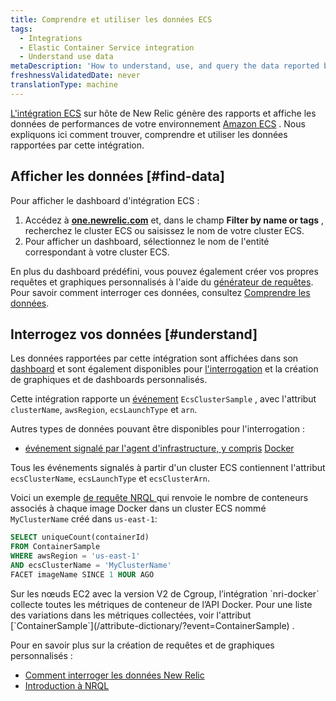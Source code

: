 ```yaml
---
title: Comprendre et utiliser les données ECS
tags:
  - Integrations
  - Elastic Container Service integration
  - Understand use data
metaDescription: 'How to understand, use, and query the data reported by New Relic''s Amazon ECS on-host integration.'
freshnessValidatedDate: never
translationType: machine
---
```


[L&apos;intégration ECS](/docs/introduction-amazon-ecs-integration) sur hôte de New Relic génère des rapports et affiche les données de performances de votre environnement [Amazon ECS](https://docs.aws.amazon.com/ecs/index.html) . Nous expliquons ici comment trouver, comprendre et utiliser les données rapportées par cette intégration.

## Afficher les données [#find-data]

Pour afficher le dashboard d&apos;intégration ECS :

1. Accédez à <DNT>**[one.newrelic.com](https://one.newrelic.com/all-capabilities)**</DNT> et, dans le champ <DNT>**Filter by name or tags**</DNT> , recherchez le cluster ECS ou saisissez le nom de votre cluster ECS.
2. Pour afficher un dashboard, sélectionnez le nom de l&apos;entité correspondant à votre cluster ECS.

En plus du dashboard prédéfini, vous pouvez également créer vos propres requêtes et graphiques personnalisés à l&apos;aide du [générateur de requêtes](/docs/chart-builder/use-chart-builder/get-started/introduction-chart-builder). Pour savoir comment interroger ces données, consultez [Comprendre les données](#understand).

## Interrogez vos données [#understand]

Les données rapportées par cette intégration sont affichées dans son [dashboard](#find-data) et sont également disponibles pour [l&apos;interrogation](/docs/using-new-relic/data/understand-data/query-new-relic-data) et la création de graphiques et de dashboards personnalisés.

Cette intégration rapporte un [événement](/docs/using-new-relic/data/understand-data/new-relic-data-types#events-new-relic) `EcsClusterSample` , avec l&apos;attribut `clusterName`, `awsRegion`, `ecsLaunchType` et `arn`.

Autres types de données pouvant être disponibles pour l&apos;interrogation :

* [événement signalé par l&apos;agent d&apos;infrastructure, y compris](/docs/infrastructure/manage-your-data/data-instrumentation/default-infrastructure-events) [Docker](/docs/infrastructure/install-configure-manage-infrastructure/docker-installation/docker-instrumentation-infrastructure#docker-data)

Tous les événements signalés à partir d&apos;un cluster ECS contiennent l&apos;attribut `ecsClusterName`, `ecsLaunchType` et `ecsClusterArn`.

Voici un exemple [de requête NRQL ](/docs/query-data/nrql-new-relic-query-language/getting-started/introduction-nrql)qui renvoie le nombre de conteneurs associés à chaque image Docker dans un cluster ECS nommé `MyClusterName` créé dans `us-east-1`:

```sql
SELECT uniqueCount(containerId) 
FROM ContainerSample 
WHERE awsRegion = 'us-east-1' 
AND ecsClusterName = 'MyClusterName' 
FACET imageName SINCE 1 HOUR AGO
```

<Callout variant="important">
  Sur les nœuds EC2 avec la version V2 de Cgroup, l’intégration `nri-docker` collecte toutes les métriques de conteneur de l’API Docker. Pour une liste des variations dans les métriques collectées, voir l&apos;attribut [`ContainerSample`](/attribute-dictionary/?event=ContainerSample) .
</Callout>

Pour en savoir plus sur la création de requêtes et de graphiques personnalisés :

* [Comment interroger les données New Relic](/docs/using-new-relic/data/understand-data/query-new-relic-data)
* [Introduction à NRQL](/docs/query-data/nrql-new-relic-query-language/getting-started/introduction-nrql)